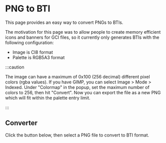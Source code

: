 # PNG to BTI


This page provides an easy way to convert PNGs to BTIs.

The motivation for this page was to allow people to create memory efficient icons and banners for GCI files, so it currently only generates BTIs with the following configuration:

- Image is CI8 format
- Palette is RGB5A3 format

:::caution

The image can have a maximum of 0x100 (256 decimal) different pixel colors (rgba values). If you have GIMP, you can select Image > Mode > Indexed.
Under "Colormap" in the popup, set the maximum number of colors to 256, then hit "Convert". Now you can export the file as a new PNG which will fit within the palette entry limit.

:::

## Converter

Click the button below, then select a PNG file to convert to BTI format.

<PngToCi8 />
